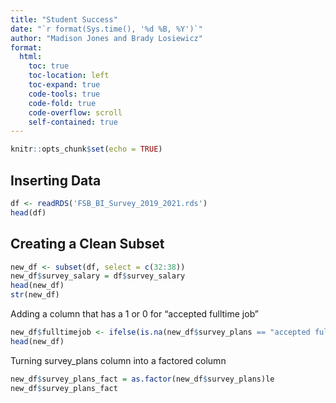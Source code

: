 ---
title: "Student Success"
date: "`r format(Sys.time(), '%d %B, %Y')`"
author: "Madison Jones and Brady Losiewicz"
format: 
  html:
    toc: true
    toc-location: left
    toc-expand: true
    code-tools: true 
    code-fold: true
    code-overflow: scroll
    self-contained: true
---

```{r setup, include=FALSE}
knitr::opts_chunk$set(echo = TRUE)
```

## Inserting Data

```{r}
df <- readRDS('FSB_BI_Survey_2019_2021.rds')
head(df)
```


## Creating a Clean Subset

```{r}
new_df <- subset(df, select = c(32:38))
new_df$survey_salary = df$survey_salary
head(new_df)
str(new_df)
```

Adding a column that has a 1 or 0 for "accepted fulltime job"
```{r}
new_df$fulltimejob <- ifelse(is.na(new_df$survey_plans == "accepted fulltime job", 1, 0))
head(new_df)
```

Turning survey_plans column into a factored column
```{r}
new_df$survey_plans_fact = as.factor(new_df$survey_plans)le
new_df$survey_plans_fact
```

